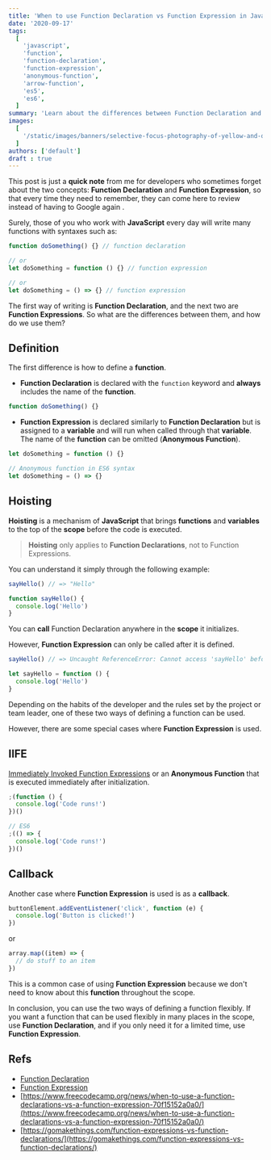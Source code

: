 ```yaml
---
title: 'When to use Function Declaration vs Function Expression in JavaScript?'
date: '2020-09-17'
tags:
  [
    'javascript',
    'function',
    'function-declaration',
    'function-expression',
    'anonymous-function',
    'arrow-function',
    'es5',
    'es6',
  ]
summary: 'Learn about the differences between Function Declaration and Function Expression in JavaScript, including their definitions, hoisting behavior, and when to use each method.'
images:
  [
    '/static/images/banners/selective-focus-photography-of-yellow-and-orange-post-it-notes-on-wall__whmii__S3JdHNXSfnA.jpeg',
  ]
authors: ['default']
draft : true
---
```


This post is just a **quick note** from me for developers who sometimes forget about the two concepts: **Function Declaration** and **Function Expression**,
so that every time they need to remember, they can come here to review instead of having to Google again <Twemoji emoji="grinning-face-with-sweat" />.

Surely, those of you who work with **JavaScript** every day will write many functions with syntaxes such as:

```js showLineNumbers
function doSomething() {} // function declaration

// or
let doSomething = function () {} // function expression

// or
let doSomething = () => {} // function expression
```

The first way of writing is **Function Declaration**, and the next two are **Function Expressions**.
So what are the differences between them, and how do we use them?

## Definition

The first difference is how to define a **function**.

- **Function Declaration** is declared with the `function` keyword and **always** includes the name of the **function**.

```js
function doSomething() {}
```

- **Function Expression** is declared similarly to **Function Declaration** but is assigned to a **variable** and will run when called through that **variable**. The name of the **function** can be omitted (**Anonymous Function**).

```js showLineNumbers
let doSomething = function () {}

// Anonymous function in ES6 syntax
let doSomething = () => {}
```

## Hoisting

**Hoisting** is a mechanism of **JavaScript** that brings **functions** and **variables** to the top of the **scope** before the code is executed.

> **Hoisting** only applies to **Function Declarations**, not to Function Expressions.

You can understand it simply through the following example:

```js showLineNumbers
sayHello() // => "Hello"

function sayHello() {
  console.log('Hello')
}
```

You can **call** Function Declaration anywhere in the **scope** it initializes.

However, **Function Expression** can only be called after it is defined.

```js showLineNumbers
sayHello() // => Uncaught ReferenceError: Cannot access 'sayHello' before initialization

let sayHello = function () {
  console.log('Hello')
}
```

Depending on the habits of the developer and the rules set by the project or team leader,
one of these two ways of defining a function can be used.

However, there are some special cases where **Function Expression** is used.

## IIFE

[Immediately Invoked Function Expressions](https://mariusschulz.com/blog/use-cases-for-javascripts-iifes) or an **Anonymous Function** that is executed immediately after initialization.

```js showLineNumbers
;(function () {
  console.log('Code runs!')
})()

// ES6
;(() => {
  console.log('Code runs!')
})()
```

## Callback

Another case where **Function Expression** is used is as a **callback**.

```js showLineNumbers
buttonElement.addEventListener('click', function (e) {
  console.log('Button is clicked!')
})
```

or

```js showLineNumbers
array.map((item) => {
  // do stuff to an item
})
```

This is a common case of using **Function Expression** because we don't need to know about this **function** throughout the scope.

In conclusion, you can use the two ways of defining a function flexibly.
If you want a function that can be used flexibly in many places in the scope, use **Function Declaration**, and if you only need it for a limited time, use **Function Expression**.

## Refs

- [Function Declaration](https://developer.mozilla.org/en-US/docs/Web/JavaScript/Reference/Statements/function)
- [Function Expression](https://developer.mozilla.org/en-US/docs/web/JavaScript/Reference/Operators/function)
- [https://www.freecodecamp.org/news/when-to-use-a-function-declarations-vs-a-function-expression-70f15152a0a0/](https://www.freecodecamp.org/news/when-to-use-a-function-declarations-vs-a-function-expression-70f15152a0a0/)
- [https://gomakethings.com/function-expressions-vs-function-declarations/](https://gomakethings.com/function-expressions-vs-function-declarations/)
